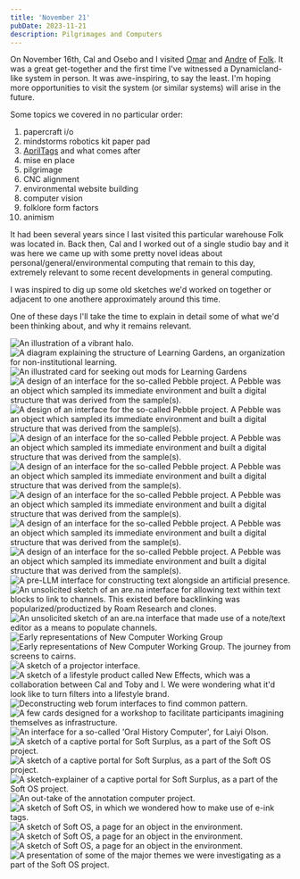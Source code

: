 ```yaml
---
title: 'November 21'
pubDate: 2023-11-21
description: Pilgrimages and Computers
---
```


On November 16th, Cal and Osebo and I visited [Omar](https://omar.website) and [Andre](https://cwervo.com) of [Folk](https://folk.computer). It was a great get-together and the first time I've witnessed a Dynamicland-like system in person. It was awe-inspiring, to say the least. I'm hoping more opportunities to visit the system (or similar systems) will arise in the future.

Some topics we covered in no particular order:

1. papercraft i/o
2. mindstorms robotics kit paper pad
3. [AprilTags](https://april.eecs.umich.edu/software/apriltag) and what comes after
4. mise en place
5. pilgrimage
6. CNC alignment
7. environmental website building
8. computer vision
9. folklore form factors
10. animism

It had been several years since I last visited this particular warehouse Folk was located in. Back then, Cal and I worked out of a single studio bay and it was here we came up with some pretty novel ideas about personal/general/environmental computing that remain to this day, extremely relevant to some recent developments in general computing.

I was inspired to dig up some old sketches we'd worked on together or adjacent to one anothere approximately around this time.

One of these days I'll take the time to explain in detail some of what we'd been thinking about, and why it remains relevant.

<Image src={Screenshot01} alt="An illustration of a vibrant halo."/>
<Image src={Screenshot02} alt="A diagram explaining the structure of Learning Gardens, an organization for non-institutional learning."/>
<Image src={Screenshot03} alt="An illustrated card for seeking out mods for Learning Gardens"/>
<Image src={Screenshot04} alt="A design of an interface for the so-called Pebble project. A Pebble was an object which sampled its immediate environment and built a digital structure that was derived from the sample(s)."/>
<Image src={Screenshot05} alt="A design of an interface for the so-called Pebble project. A Pebble was an object which sampled its immediate environment and built a digital structure that was derived from the sample(s)."/>
<Image src={Screenshot06} alt="A design of an interface for the so-called Pebble project. A Pebble was an object which sampled its immediate environment and built a digital structure that was derived from the sample(s)."/>
<Image src={Screenshot07} alt="A design of an interface for the so-called Pebble project. A Pebble was an object which sampled its immediate environment and built a digital structure that was derived from the sample(s)."/>
<Image src={Screenshot08} alt="A design of an interface for the so-called Pebble project. A Pebble was an object which sampled its immediate environment and built a digital structure that was derived from the sample(s)."/>
<Image src={Screenshot09} alt="A design of an interface for the so-called Pebble project. A Pebble was an object which sampled its immediate environment and built a digital structure that was derived from the sample(s)."/>
<Image src={Screenshot10} alt="A design of an interface for the so-called Pebble project. A Pebble was an object which sampled its immediate environment and built a digital structure that was derived from the sample(s)."/>
<Image src={Screenshot11} alt="A pre-LLM interface for constructing text alongside an artificial presence."/>
<Image src={Screenshot12} alt="An unsolicited sketch of an are.na interface for allowing text within text blocks to link to channels. This existed before backlinking was popularized/productized by Roam Research and clones."/>
<Image src={Screenshot13} alt="An unsolicited sketch of an are.na interface that made use of a note/text editor as a means to populate channels."/>
<Image src={Screenshot14} alt="Early representations of New Computer Working Group"/>
<Image src={Screenshot15} alt="Early representations of New Computer Working Group. The journey from screens to cairns."/>
<Image src={Screenshot16} alt="A sketch of a projector interface."/>
<Image src={Screenshot17} alt="A sketch of a lifestyle product called New Effects, which was a collaboration between Cal and Toby and I. We were wondering what it'd look like to turn filters into a lifestyle brand."/>
<Image src={Screenshot18} alt="Deconstructing web forum interfaces to find common pattern."/>
<Image src={Screenshot19} alt="A few cards designed for a workshop to facilitate participants imagining themselves as infrastructure."/>
<Image src={Screenshot20} alt="An interface for a so-called 'Oral History Computer', for Laiyi Olson."/>
<Image src={Screenshot21} alt="A sketch of a captive portal for Soft Surplus, as a part of the Soft OS project."/>
<Image src={Screenshot22} alt="A sketch of a captive portal for Soft Surplus, as a part of the Soft OS project."/>
<Image src={Screenshot23} alt="A sketch-explainer of a captive portal for Soft Surplus, as a part of the Soft OS project."/>
<Image src={Screenshot24} alt="An out-take of the annotation computer project."/>
<Image src={Screenshot25} alt="A sketch of Soft OS, in which we wondered how to make use of e-ink tags."/>
<Image src={Screenshot26} alt="A sketch of Soft OS, a page for an object in the environment."/>
<Image src={Screenshot27} alt="A sketch of Soft OS, a page for an object in the environment."/>
<Image src={Screenshot28} alt="A sketch of Soft OS, a page for an object in the environment."/>
<Image src={Screenshot29} alt="A presentation of some of the major themes we were investigating as a part of the Soft OS project."/>